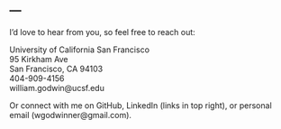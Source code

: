 ---
---

<link rel="stylesheet" href="styles.css" type="text/css">

I'd love to hear from you, so feel free to reach out:

University of California San Francisco<br>
95 Kirkham Ave<br>
San Francisco, CA 94103<br>
404-909-4156<br>
william.godwin@ucsf.edu<br>

Or connect with me on GitHub, LinkedIn (links in top right), or personal email (wgodwinner@gmail.com).